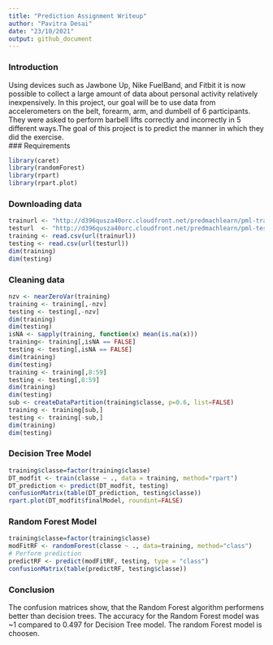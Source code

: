 ---
title: "Prediction Assignment Writeup"
author: "Pavitra Desai"
date: "23/10/2021"
output: github_document
---
### Introduction 
Using devices such as Jawbone Up, Nike FuelBand, and Fitbit it is now possible to collect a large amount of data about personal activity relatively inexpensively. In this project, our goal will be to use data from accelerometers on the belt, forearm, arm, and dumbell of 6 participants. They were asked to perform barbell lifts correctly and incorrectly in 5 different ways.The goal of this project is to predict the manner in which they did the exercise.  
### Requirements
```{r}
library(caret)
library(randomForest)
library(rpart)
library(rpart.plot)
```
### Downloading data
```{r}
trainurl <- "http://d396qusza40orc.cloudfront.net/predmachlearn/pml-training.csv"
testurl  <- "http://d396qusza40orc.cloudfront.net/predmachlearn/pml-testing.csv"
training <- read.csv(url(trainurl))
testing <- read.csv(url(testurl))
dim(training)
dim(testing)
```
### Cleaning data
```{r}
nzv <- nearZeroVar(training)
training <- training[,-nzv]
testing <- testing[,-nzv]
dim(training)
dim(testing)
isNA <- sapply(training, function(x) mean(is.na(x))) 
training<- training[,isNA == FALSE]
testing <- testing[,isNA == FALSE]
dim(training)
dim(testing)
training <- training[,8:59]
testing <- testing[,8:59]
dim(training)
dim(testing)
sub <- createDataPartition(training$classe, p=0.6, list=FALSE)
training <- training[sub,]
testing <- training[-sub,]
dim(training)
dim(testing)
```
### Decision Tree Model
```{r}
training$classe=factor(training$classe)
DT_modfit <- train(classe ~ ., data = training, method="rpart")
DT_prediction <- predict(DT_modfit, testing)
confusionMatrix(table(DT_prediction, testing$classe))
rpart.plot(DT_modfit$finalModel, roundint=FALSE)
```
### Random Forest Model
```{r}
training$classe=factor(training$classe)
modFitRF <- randomForest(classe ~ ., data=training, method="class")
# Perform prediction
predictRF <- predict(modFitRF, testing, type = "class")
confusionMatrix(table(predictRF, testing$classe))
```
### Conclusion
The confusion matrices show, that the Random Forest algorithm performens better than decision trees. The accuracy for the Random Forest model was ~1 compared to 0.497 for Decision Tree model. The random Forest model is choosen.
